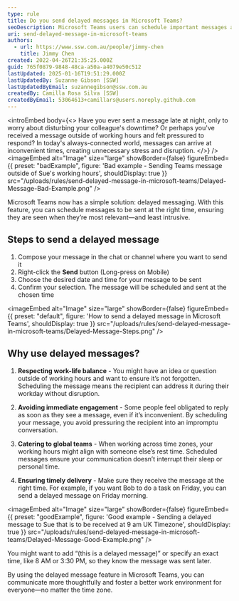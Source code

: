```yaml
---
type: rule
title: Do you send delayed messages in Microsoft Teams?
seoDescription: Microsoft Teams users can schedule important messages and reminders with Send Later, a convenient built-in tool that allows for exact date and time control.
uri: send-delayed-message-in-microsoft-teams
authors:
  - url: https://www.ssw.com.au/people/jimmy-chen
    title: Jimmy Chen
created: 2022-04-26T21:35:25.000Z
guid: 765f0879-9848-48ca-a50a-a4079e50c512
lastUpdated: 2025-01-16T19:51:29.000Z
lastUpdatedBy: Suzanne Gibson [SSW]
lastUpdatedByEmail: suzannegibson@ssw.com.au
createdBy: Camilla Rosa Silva [SSW]
createdByEmail: 53064613+camillars@users.noreply.github.com
---
```


<introEmbed
  body={<>
Have you ever sent a message late at night, only to worry about disturbing your colleague's downtime? Or perhaps you've received a message outside of working hours and felt pressured to respond? In today's always-connected world, messages can arrive at inconvenient times, creating unnecessary stress and disruption.
  </>}
/>
<imageEmbed
  alt="Image"
  size="large"
  showBorder={false}
  figureEmbed={{
    preset: "badExample",
    figure: 'Bad example - Sending Teams message outside of Sue\'s working hours',
    shouldDisplay: true
  }}
  src="/uploads/rules/send-delayed-message-in-microsoft-teams/Delayed-Message-Bad-Example.png"
/>

Microsoft Teams now has a simple solution: delayed messaging. With this feature, you can schedule messages to be sent at the right time, ensuring they are seen when they’re most relevant—and least intrusive.

## Steps to send a delayed message

1. Compose your message in the chat or channel where you want to send it
2. Right-click the **Send** button (Long-press on Mobile)
3. Choose the desired date and time for your message to be sent
4. Confirm your selection. The message will be scheduled and sent at the chosen time


<imageEmbed
  alt="Image"
  size="large"
  showBorder={false}
  figureEmbed={{
    preset: "default",
    figure: 'How to send a delayed message in Microsoft Teams',
    shouldDisplay: true
  }}
  src="/uploads/rules/send-delayed-message-in-microsoft-teams/Delayed-Message-Steps.png"
/>

## Why use delayed messages?

1. **Respecting work-life balance** - You might have an idea or question outside of working hours and want to ensure it’s not forgotten. Scheduling the message means the recipient can address it during their workday without disruption.

2. **Avoiding immediate engagement** - Some people feel obligated to reply as soon as they see a message, even if it’s inconvenient. By scheduling your message, you avoid pressuring the recipient into an impromptu conversation.

3. **Catering to global teams** - When working across time zones, your working hours might align with someone else’s rest time. Scheduled messages ensure your communication doesn’t interrupt their sleep or personal time.

4. **Ensuring timely delivery** - Make sure they receive the message at the right time. For example, if you want Bob to do a task on Friday, you can send a delayed message on Friday morning.

<imageEmbed
  alt="Image"
  size="large"
  showBorder={false}
  figureEmbed={{
    preset: "goodExample",
    figure: 'Good example - Sending a delayed message to Sue that is to be received at 9 am UK Timezone',
    shouldDisplay: true
  }}
  src="/uploads/rules/send-delayed-message-in-microsoft-teams/Delayed-Message-Good-Example.png"
/>

You might want to add “(this is a delayed message)” or specify an exact time, like 8 AM or 3:30 PM, so they know the message was sent later.

By using the delayed message feature in Microsoft Teams, you can communicate more thoughtfully and foster a better work environment for everyone—no matter the time zone.
